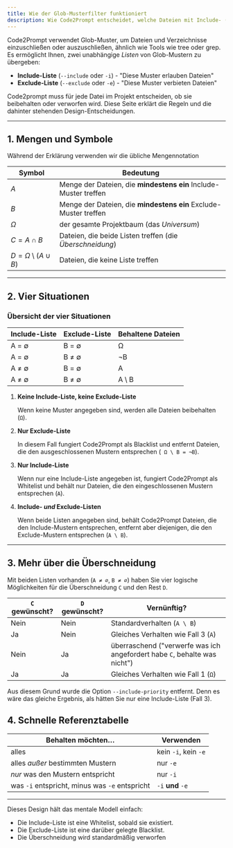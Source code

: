 ```yaml
---
title: Wie der Glob-Musterfilter funktioniert
description: Wie Code2Prompt entscheidet, welche Dateien mit Include- (-i) und Exclude- (-e) Glob-Mustern beibehalten oder verworfen werden.
---
```


Code2Prompt verwendet Glob-Muster, um Dateien und Verzeichnisse einzuschließen oder auszuschließen, ähnlich wie Tools wie tree oder grep. Es ermöglicht Ihnen, zwei unabhängige _Listen_ von Glob-Mustern zu übergeben:

- **Include-Liste** (`--include` oder `-i`) - "Diese Muster erlauben Dateien"
- **Exclude-Liste** (`--exclude` oder `-e`) - "Diese Muster verbieten Dateien"

Code2prompt muss für jede Datei im Projekt entscheiden, ob sie beibehalten oder verworfen wird. Diese Seite erklärt die Regeln und die dahinter stehenden Design-Entscheidungen.

---

## 1. Mengen und Symbole

Während der Erklärung verwenden wir die übliche Mengennotation

| Symbol                            | Bedeutung                                                        |
| --------------------------------- | ---------------------------------------------------------------- |
| $A$                               | Menge der Dateien, die **mindestens ein** Include-Muster treffen |
| $B$                               | Menge der Dateien, die **mindestens ein** Exclude-Muster treffen |
| $\Omega$                          | der gesamte Projektbaum (das _Universum_)                        |
| $C = A \cap B$                    | Dateien, die beide Listen treffen (die _Überschneidung_)         |
| $D = \Omega \setminus (A \cup B)$ | Dateien, die keine Liste treffen                                 |

---

## 2. Vier Situationen

### Übersicht der vier Situationen

| Include-Liste | Exclude-Liste | Behaltene Dateien |
| ------------- | ------------- | ----------------- |
| A = ∅         | B = ∅         | Ω                 |
| A = ∅         | B ≠ ∅         | ¬B                |
| A ≠ ∅         | B = ∅         | A                 |
| A ≠ ∅         | B ≠ ∅         | A \ B             |

1. **Keine Include-Liste, keine Exclude-Liste**

   Wenn keine Muster angegeben sind, werden alle Dateien beibehalten (`Ω`).

2. **Nur Exclude-Liste**

   In diesem Fall fungiert Code2Prompt als Blacklist und entfernt Dateien, die den ausgeschlossenen Mustern entsprechen (` Ω \ B = ¬B`).

3. **Nur Include-Liste**

   Wenn nur eine Include-Liste angegeben ist, fungiert Code2Prompt als Whitelist und behält nur Dateien, die den eingeschlossenen Mustern entsprechen (`A`).

4. **Include- _und_ Exclude-Listen**

   Wenn beide Listen angegeben sind, behält Code2Prompt Dateien, die den Include-Mustern entsprechen, entfernt aber diejenigen, die den Exclude-Mustern entsprechen (`A \ B`).

---

## 3. Mehr über die Überschneidung

Mit beiden Listen vorhanden (`A ≠ ∅`, `B ≠ ∅`) haben Sie vier logische Möglichkeiten
für die Überschneidung `C` und den Rest `D`.

| `C` gewünscht? | `D` gewünscht? | Vernünftig?                                                               |
| -------------- | -------------- | ------------------------------------------------------------------------- |
| Nein           | Nein           | Standardverhalten (`A \ B`)                                               |
| Ja             | Nein           | Gleiches Verhalten wie Fall 3 (`A`)                                       |
| Nein           | Ja             | überraschend ("verwerfe was ich angefordert habe `C`, behalte was nicht") |
| Ja             | Ja             | Gleiches Verhalten wie Fall 1 (`Ω`)                                       |

Aus diesem Grund wurde die Option `--include-priority` entfernt. Denn es wäre das gleiche Ergebnis, als hätten Sie nur eine Include-Liste (Fall 3).

## 4. Schnelle Referenztabelle

| Behalten möchten…                              | Verwenden            |
| ---------------------------------------------- | -------------------- |
| alles                                          | kein `-i`, kein `-e` |
| alles _außer_ bestimmten Mustern               | nur `-e`             |
| _nur_ was den Mustern entspricht               | nur `-i`             |
| was `-i` entspricht, minus was `-e` entspricht | `-i` **und** `-e`    |

---

Dieses Design hält das mentale Modell einfach:

- Die Include-Liste ist eine Whitelist, sobald sie existiert.
- Die Exclude-Liste ist eine darüber gelegte Blacklist.
- Die Überschneidung wird standardmäßig verworfen
